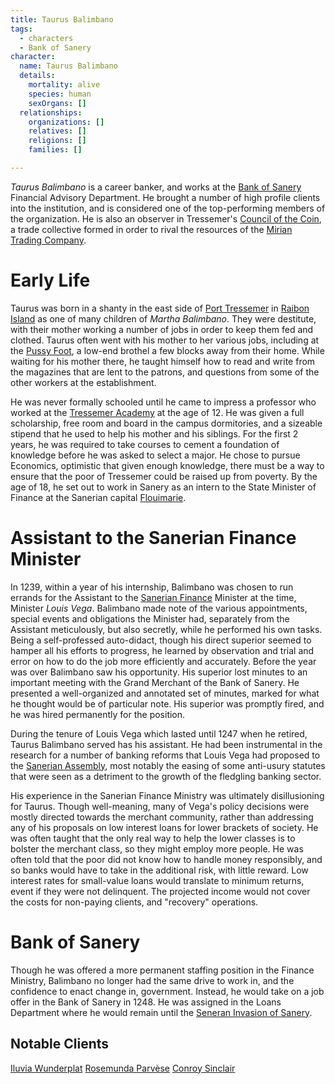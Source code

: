 ```yaml
---
title: Taurus Balimbano
tags:
  - characters
  - Bank of Sanery
character:
  name: Taurus Balimbano
  details:
    mortality: alive
    species: human
    sexOrgans: []
  relationships:
    organizations: []
    relatives: []
    religions: []
    families: []

---
```


*Taurus Balimbano* is a career banker, and works at the
[Bank of Sanery](/organizations/bank-of-sanery/) Financial Advisory
Department. He brought a number of high profile clients into the institution,
and is considered one of the top-performing members of the organization. He is
also an observer in Tressemer's
[Council of the Coin](/organizations/council-of-the-coin/), a trade
collective formed in order to rival the resources of the
[Mirian Trading Company](/organizations/mirian-trading-company/).

# Early Life

Taurus was born in a shanty in the east side of
[Port Tressemer](/locations/port-tressemer/) in
[Raibon Island](/locations/raibon-island/) as one of many children of
*Martha Balimbano*. They were destitute, with their mother working a number of
jobs in order to keep them fed and clothed. Taurus often went with his mother to
her various jobs, including at the [Pussy Foot](/locations/pussy-foot/), a
low-end brothel a few blocks away from their home. While waiting for his mother
there, he taught himself how to read and write from the magazines that are lent
to the patrons, and questions from some of the other workers at the
establishment.

He was never formally schooled until he came to impress a professor who worked
at the [Tressemer Academy](/organizations/tressemer-academy/) at the age
of 12. He was given a full scholarship, free room and board in the campus
dormitories, and a sizeable stipend that he used to help his mother and his
siblings. For the first 2 years, he was required to take courses to cement a
foundation of knowledge before he was asked to select a major. He chose to
pursue Economics, optimistic that given enough knowledge, there must be a way to
ensure that the poor of Tressemer could be raised up from poverty. By the age of
18, he set out to work in Sanery as an intern to the State Minister of Finance
at the Sanerian capital [Flouimarie](/locations/flouimarie/).

# Assistant to the Sanerian Finance Minister

In 1239, within a year of his internship, Balimbano was chosen to run errands
for the Assistant to the
[Sanerian Finance](/organizations/sanerian-finance-ministry/) Minister at
the time, Minister *Louis Vega*. Balimbano made note of the various
appointments, special events and obligations the Minister had, separately from
the Assistant meticulously, but also secretly, while he performed his own tasks.
Being a self-professed auto-didact, though his direct superior seemed to hamper
all his efforts to progress, he learned by observation and trial and error on
how to do the job more efficiently and accurately. Before the year was over
Balimbano saw his opportunity. His superior lost minutes to an important meeting
with the Grand Merchant of the Bank of Sanery. He presented a well-organized and
annotated set of minutes, marked for what he thought would be of particular
note. His superior was promptly fired, and he was hired permanently for the
position.

During the tenure of Louis Vega which lasted until 1247 when he retired, Taurus
Balimbano served has his assistant. He had been instrumental in the research for
a number of banking reforms that Louis Vega had proposed to the
[Sanerian Assembly](/organizations/sanerian-assembly/), most notably the
easing of some anti-usury statutes that were seen as a detriment to the growth
of the fledgling banking sector.

His experience in the Sanerian Finance Ministry was ultimately disillusioning
for Taurus. Though well-meaning, many of Vega's policy decisions were mostly
directed towards the merchant community, rather than addressing any of his
proposals on low interest loans for lower brackets of society. He was often
taught that the only real way to help the lower classes is to bolster the
merchant class, so they might employ more people. He was often told that the
poor did not know how to handle money responsibly, and so banks would have to
take in the additional risk, with little reward. Low interest rates for
small-value loans would translate to minimum returns, event if they were not
delinquent. The projected income would not cover the costs for non-paying
clients, and "recovery" operations.

# Bank of Sanery

Though he was offered a more permanent staffing position in the Finance
Ministry, Balimbano no longer had the same drive to work in, and the confidence
to enact change in, government. Instead, he would take on a job offer in the
Bank of Sanery in 1248. He was assigned in the Loans Department where he would
remain until the
[Seneran Invasion of Sanery](/events/poasan-apgarian-conflict#invasion-of-sanery/).

## Notable Clients

[Iluvia Wunderplat](/characters/iluvia-wunderplat/)
[Rosemunda Parvèse](/characters/rosemunda-parvese/)
[Conroy Sinclair](/characters/conroy-sinclair/)
